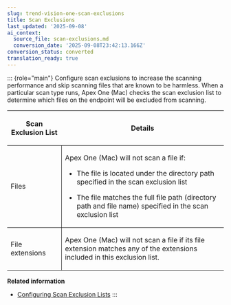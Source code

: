 ```yaml
---
slug: trend-vision-one-scan-exclusions
title: Scan Exclusions
last_updated: '2025-09-08'
ai_context:
  source_file: scan-exclusions.md
  conversion_date: '2025-09-08T23:42:13.166Z'
conversion_status: converted
translation_ready: true
---
```


::: {role="main"}
Configure scan exclusions to increase the scanning performance and skip scanning files that are known to be harmless. When a particular scan type runs, Apex One (Mac) checks the scan exclusion list to determine which files on the endpoint will be excluded from scanning.

<table>
<colgroup>
<col style="width: 25%" />
<col style="width: 75%" />
</colgroup>
<thead>
<tr>
<th><p>Scan Exclusion List</p></th>
<th><p>Details</p></th>
</tr>
</thead>
<tbody>
<tr>
<td style="border-bottom-width: 1px; border-bottom-style: solid; border-right-width: 1px; border-right-style: solid"><p>Files</p></td>
<td style="border-bottom-width: 1px; border-bottom-style: solid"><p>Apex One (Mac) will not scan a file if:</p>
<ul>
<li><p>The file is located under the directory path specified in the scan exclusion list</p></li>
<li><p>The file matches the full file path (directory path and file name) specified in the scan exclusion list</p></li>
</ul></td>
</tr>
<tr>
<td style="border-right-width: 1px; border-right-style: solid"><p>File extensions</p></td>
<td><p>Apex One (Mac) will not scan a file if its file extension matches any of the extensions included in this exclusion list.</p></td>
</tr>
</tbody>
</table>

**Related information**

- [Configuring Scan Exclusion Lists](config-the-scan-exclusion-lists.mdx)
:::
